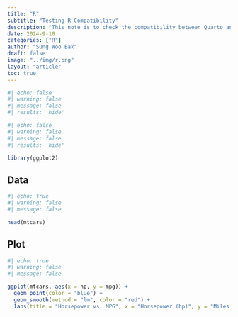 ```yaml
---
title: "R"
subtitle: "Testing R Compatibility"
description: "This note is to check the compatibility between Quarto and R"
date: 2024-9-10
categories: ["R"]
author: "Sung Woo Bak"
draft: false
image: "../img/r.png"
layout: "article"
toc: true
---
```


```r
#| echo: false
#| warning: false
#| message: false
#| results: 'hide'
```

```r
#| echo: false
#| warning: false
#| message: false
#| results: 'hide'

library(ggplot2)

```

## Data

```r
#| echo: true
#| warning: false
#| message: false

head(mtcars)

```
## Plot 

```r
#| echo: true
#| warning: false
#| message: false

ggplot(mtcars, aes(x = hp, y = mpg)) +
  geom_point(color = "blue") +
  geom_smooth(method = "lm", color = "red") +
  labs(title = "Horsepower vs. MPG", x = "Horsepower (hp)", y = "Miles per Gallon (mpg)")
```